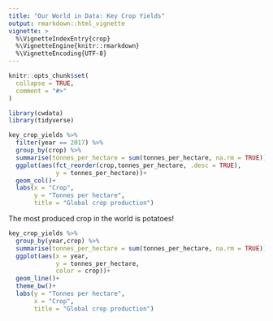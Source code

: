 ```yaml
---
title: "Our World in Data: Key Crop Yields"
output: rmarkdown::html_vignette
vignette: >
  %\VignetteIndexEntry{crop}
  %\VignetteEngine{knitr::rmarkdown}
  %\VignetteEncoding{UTF-8}
---
```


```r
knitr::opts_chunk$set(
  collapse = TRUE,
  comment = "#>"
)
```

```r
library(cwdata)
library(tidyverse)
```

```r
key_crop_yields %>% 
  filter(year == 2017) %>% 
  group_by(crop) %>% 
  summarise(tonnes_per_hectare = sum(tonnes_per_hectare, na.rm = TRUE)) %>% 
  ggplot(aes(fct_reorder(crop,tonnes_per_hectare, .desc = TRUE),
             y = tonnes_per_hectare))+
  geom_col()+
  labs(x = "Crop",
       y = "Tonnes per hectare",
       title = "Global crop production")
```

The most produced crop in the world is potatoes!

```r
key_crop_yields %>% 
  group_by(year,crop) %>% 
  summarise(tonnes_per_hectare = sum(tonnes_per_hectare, na.rm = TRUE)) %>% 
  ggplot(aes(x = year,
             y = tonnes_per_hectare,
             color = crop))+
  geom_line()+
  theme_bw()+
  labs(y = "Tonnes per hectare",
       x = "Crop",
       title = "Global crop production")
```

